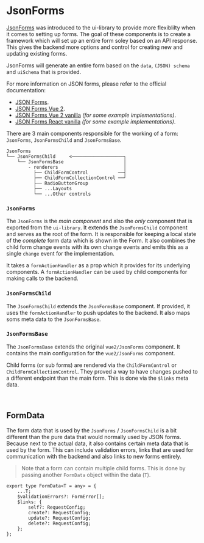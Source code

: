 
<Meta title="JsonForms/Introduction" />

# JsonForms

[JsonForms](https://jsonforms.io/) was introduced to the ui-library to provide more flexiblilty when it comes 
to setting up forms. The goal of these components is to create a framework 
which will set up an entire form soley based on an API response. This gives the 
backend more options and control for creating new and updating existing forms.

JsonForms will generate an entire form based on the `data`, `(JSON) schema` and `uiSchema` that is provided.

For more information on JSON forms, please refer to the official documentation:

- [JSON Forms](https://jsonforms.io/).
- [JSON Forms Vue 2](https://github.com/eclipsesource/jsonforms/tree/master/packages/vue2/vue2).
- [JSON Forms Vue 2 vanilla](https://github.com/eclipsesource/jsonforms/tree/master/packages/vue2/vue2-vanilla) _(for some example implementations)_.
- [JSON Forms React vanilla](https://github.com/eclipsesource/jsonforms/tree/master/packages/vanilla-renderers/src) _(for some example implementations)_.

There are 3 main components responsible for the working of a form: `JsonForms`, `JsonFormsChild` and `JsonFormsBase`.

```
JsonForms
└── JsonFormsChild     <───────────────────┐
    └── JsonFormsBase                      │
        - renderers                        │
          ├── ChildFormControl           ──┤
          ├── ChildFormCollectionControl ──┘
          ├── RadioButtonGroup
          ├── ...Layouts
          └── ...Other controls 
```

### `JsonForms`

The `JsonForms` is the _main component_ and also the _only_ component that is exported from the `ui-library`. 
It extends the `JsonFormsChild` component and serves as the root of the form.
It is responsible for keeping a local state of the _complete_ form data which is shown in the Form. It also 
combines the child form change events with its own change events and emits this as a single `change` event 
for the implementation.

It takes a `formActionHandler` as a prop which it provides for its underlying components. 
A `formActionHandler` can be used by child components for making calls to the backend.

### `JsonFormsChild`

The `JsonFormsChild` extends the `JsonFormsBase` component. If provided, it uses the `formActionHandler` to push updates to the backend. It also maps soms meta data to the `JsonFormsBase`.

### `JsonFormsBase`

The `JsonFormsBase` extends the original `vue2/JsonForms` component. It contains the main configuration for the `vue2/JsonForms` component.

Child forms (or sub forms) are rendered via the `ChildFormControl` or `ChildFormCollectionControl`. They proved a way to have changes pushed to a different endpoint than the main form. This is done via the `$links` meta data.

<br/>

## FormData

The form data that is used by the `JsonForms` / `JsonFormsChild` is a bit different than the pure data that would normally used by JSON forms.
Because next to the actual data, it also contains certain meta data that is used by the form. 
This can include validation errors, links that are used for communication with the backend and also links to new forms entirely.

> Note that a form can contain multiple child forms. This is done by passing another `FormData` object within the data (`T`).

```
export type FormData<T = any> = {
    ...T;
    $validationErrors?: FormError[];
    $links: {
        self?: RequestConfig;
        create?: RequestConfig;
        update?: RequestConfig;
        delete?: RequestConfig;
    };
};
```

